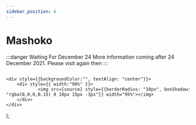 ```yaml
---
sidebar_position: 6
---
```


# Mashoko


:::danger Waiting For December 24
More information coming after 24 December 2021. Please visit again then
:::

<Image source="https://d1csarkz8obe9u.cloudfront.net/posterpreviews/merry-christmas-logo-design-template-bbb470a4ca116bc6f6a9aa2b2cfab9b4_screen.jpg?ts=1601407043"/>



    <div style={{backgroundColor:"", textAlign: "center"}}>
        <div style={{ width:"90%" }}>
                <img src={source} style={{borderRadius: "10px", boxShadow: "rgba(0,0,0,0.15) 0 10px 15px -3px"}} width="95%"></img> 
        </div>
    </div>
 
);